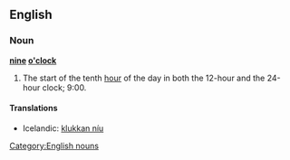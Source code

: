 ==English==

===Noun===
'''[[nine]] [[o'clock]]'''

# The start of the tenth [[hour]] of the day in both the 12-hour and the 24-hour clock; 9:00.

====Translations====
{{trans-top|the start of the tenth hour}}
*Icelandic: [[klukkan níu]]
{{trans-mid}}
{{trans-bottom}}

[[Category:English nouns]]